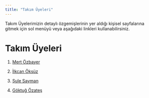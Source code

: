 ```yaml
---
title: "Takım Üyeleri"
---
```


Takım Üyelerimizin detaylı özgemişlerinin yer aldığı kişisel sayfalarına gitmek için sol menüyü veya aşağıdaki linkleri kullanabilirsiniz.

# Takım Üyeleri

1.  [Mert Özbayer](/takim/mertozbayer.qmd "Mert Özbayer")

2.  [İlkcan Öksüz](/takim/ilkcanoksuz.qmd "İlkcan Öksüz")

3.  [Şule Sayman](/takim/sulesayman.qmd "Şule Sayman")

4.  [Göktuğ Özateş](/takim/goktugozates.qmd "Göktuğ Özateş")
